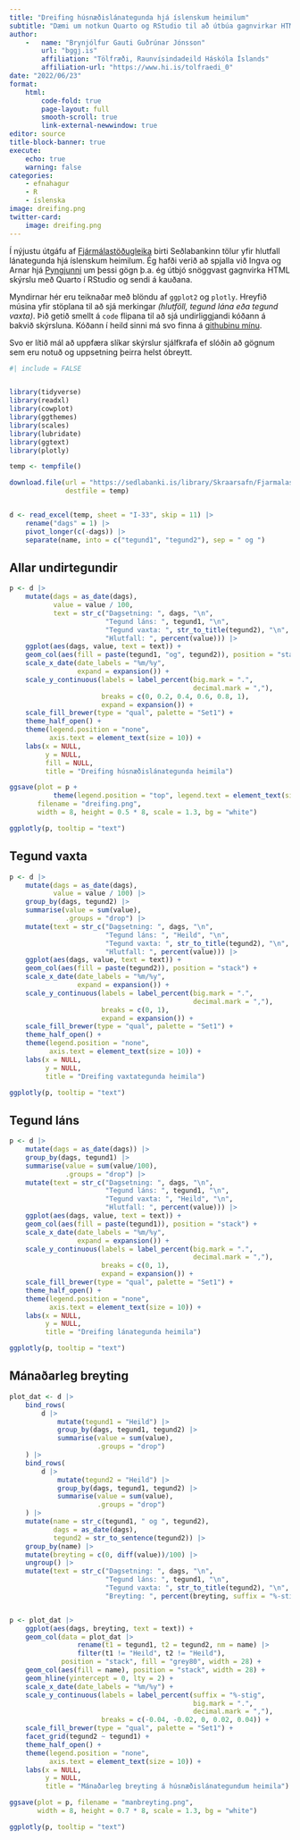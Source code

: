```yaml
---
title: "Dreifing húsnæðislánategunda hjá íslenskum heimilum"
subtitle: "Dæmi um notkun Quarto og RStudio til að útbúa gagnvirkar HTML skýrslur"
author: 
    -   name: "Brynjólfur Gauti Guðrúnar Jónsson"
        url: "bggj.is"
        affiliation: "Tölfræði, Raunvísindadeild Háskóla Íslands"
        affiliation-url: "https://www.hi.is/tolfraedi_0"
date: "2022/06/23"
format: 
    html:
        code-fold: true
        page-layout: full
        smooth-scroll: true
        link-external-newwindow: true
editor: source
title-block-banner: true
execute:
    echo: true
    warning: false
categories:
    - efnahagur
    - R
    - íslenska
image: dreifing.png
twitter-card:
    image: dreifing.png
---
```





Í nýjustu útgáfu af [Fjármálastöðugleika](https://www.sedlabanki.is/utgefid-efni/rit-og-skyrslur/rit/2022/03/16/Fjarmalastodugleiki-2022-1/) birti Seðlabankinn tölur yfir hlutfall lánategunda hjá íslenskum heimilum. Ég hafði verið að spjalla við Ingva og Arnar hjá [Pyngjunni](https://podtail.com/en/podcast/pyngjan/) um þessi gögn þ.a. ég útbjó snöggvast gagnvirka HTML skýrslu með Quarto í RStudio og sendi á kauðana.

Myndirnar hér eru teiknaðar með blöndu af `ggplot2` og `plotly`. Hreyfið músina yfir stöplana til að sjá merkingar *(hlutföll, tegund lána eða tegund vaxta)*. Þið getið smellt á `code` flipana til að sjá undirliggjandi kóðann á bakvið skýrsluna. Kóðann í heild sinni má svo finna á [githubinu mínu](https://github.com/bgautijonsson/lanategundir.git).


Svo er lítið mál að uppfæra slíkar skýrslur sjálfkrafa ef slóðin að gögnum sem eru notuð og uppsetning þeirra helst óbreytt.

```r
#| include = FALSE


library(tidyverse)
library(readxl)
library(cowplot)
library(ggthemes)
library(scales)
library(lubridate)
library(ggtext)
library(plotly)
```


```r
temp <- tempfile()

download.file(url = "https://sedlabanki.is/library/Skraarsafn/Fjarmalastodugleiki/FS/2022/isl_Kaflar.xlsx",
              destfile = temp)


d <- read_excel(temp, sheet = "I-33", skip = 11) |> 
    rename("dags" = 1) |> 
    pivot_longer(c(-dags)) |> 
    separate(name, into = c("tegund1", "tegund2"), sep = " og ")
```

::: {.panel-tabset}

## Allar undirtegundir

```r
p <- d |> 
    mutate(dags = as_date(dags),
           value = value / 100,
           text = str_c("Dagsetning: ", dags, "\n",
                        "Tegund láns: ", tegund1, "\n",
                        "Tegund vaxta: ", str_to_title(tegund2), "\n",
                        "Hlutfall: ", percent(value))) |> 
    ggplot(aes(dags, value, text = text)) +
    geom_col(aes(fill = paste(tegund1, "og", tegund2)), position = "stack") +
    scale_x_date(date_labels = "%m/%y",
                 expand = expansion()) +
    scale_y_continuous(labels = label_percent(big.mark = ".",
                                              decimal.mark = ","),
                       breaks = c(0, 0.2, 0.4, 0.6, 0.8, 1),
                       expand = expansion()) +
    scale_fill_brewer(type = "qual", palette = "Set1") +
    theme_half_open() +
    theme(legend.position = "none",
          axis.text = element_text(size = 10)) +
    labs(x = NULL,
         y = NULL,
         fill = NULL,
         title = "Dreifing húsnæðislánategunda heimila")

ggsave(plot = p + 
           theme(legend.position = "top", legend.text = element_text(size = 11)), 
       filename = "dreifing.png",
       width = 8, height = 0.5 * 8, scale = 1.3, bg = "white")

ggplotly(p, tooltip = "text")
```


## Tegund vaxta

```r
p <- d |> 
    mutate(dags = as_date(dags),
           value = value / 100) |> 
    group_by(dags, tegund2) |> 
    summarise(value = sum(value),
              .groups = "drop") |> 
    mutate(text = str_c("Dagsetning: ", dags, "\n",
                        "Tegund láns: ", "Heild", "\n",
                        "Tegund vaxta: ", str_to_title(tegund2), "\n",
                        "Hlutfall: ", percent(value))) |> 
    ggplot(aes(dags, value, text = text)) +
    geom_col(aes(fill = paste(tegund2)), position = "stack") +
    scale_x_date(date_labels = "%m/%y",
                 expand = expansion()) +
    scale_y_continuous(labels = label_percent(big.mark = ".",
                                              decimal.mark = ","),
                       breaks = c(0, 1),
                       expand = expansion()) +
    scale_fill_brewer(type = "qual", palette = "Set1") +
    theme_half_open() +
    theme(legend.position = "none",
          axis.text = element_text(size = 10)) +
    labs(x = NULL,
         y = NULL,
         title = "Dreifing vaxtategunda heimila")

ggplotly(p, tooltip = "text")
```

## Tegund láns

```r
p <- d |> 
    mutate(dags = as_date(dags)) |> 
    group_by(dags, tegund1) |> 
    summarise(value = sum(value/100),
              .groups = "drop") |> 
    mutate(text = str_c("Dagsetning: ", dags, "\n",
                        "Tegund láns: ", tegund1, "\n",
                        "Tegund vaxta: ", "Heild", "\n",
                        "Hlutfall: ", percent(value))) |> 
    ggplot(aes(dags, value, text = text)) +
    geom_col(aes(fill = paste(tegund1)), position = "stack") +
    scale_x_date(date_labels = "%m/%y",
                 expand = expansion()) +
    scale_y_continuous(labels = label_percent(big.mark = ".",
                                              decimal.mark = ","),
                       breaks = c(0, 1),
                       expand = expansion()) +
    scale_fill_brewer(type = "qual", palette = "Set1") +
    theme_half_open() +
    theme(legend.position = "none",
          axis.text = element_text(size = 10)) +
    labs(x = NULL,
         y = NULL,
         title = "Dreifing lánategunda heimila")

ggplotly(p, tooltip = "text")
```


## Mánaðarleg breyting

```r
plot_dat <- d |> 
    bind_rows(
        d |> 
            mutate(tegund1 = "Heild") |> 
            group_by(dags, tegund1, tegund2) |> 
            summarise(value = sum(value),
                      .groups = "drop")
    ) |> 
    bind_rows(
        d |> 
            mutate(tegund2 = "Heild") |> 
            group_by(dags, tegund1, tegund2) |> 
            summarise(value = sum(value),
                      .groups = "drop")
    ) |> 
    mutate(name = str_c(tegund1, " og ", tegund2),
           dags = as_date(dags),
           tegund2 = str_to_sentence(tegund2)) |> 
    group_by(name) |> 
    mutate(breyting = c(0, diff(value))/100) |> 
    ungroup() |> 
    mutate(text = str_c("Dagsetning: ", dags, "\n",
                        "Tegund láns: ", tegund1, "\n",
                        "Tegund vaxta: ", str_to_title(tegund2), "\n",
                        "Breyting: ", percent(breyting, suffix = "%-stig")))


p <- plot_dat |> 
    ggplot(aes(dags, breyting, text = text)) +
    geom_col(data = plot_dat |> 
                 rename(t1 = tegund1, t2 = tegund2, nm = name) |> 
                 filter(t1 != "Heild", t2 != "Heild"),
             position = "stack", fill = "grey80", width = 28) +
    geom_col(aes(fill = name), position = "stack", width = 28) +
    geom_hline(yintercept = 0, lty = 2) +
    scale_x_date(date_labels = "%m/%y") +
    scale_y_continuous(labels = label_percent(suffix = "%-stig",
                                              big.mark = ".",
                                              decimal.mark = ","),
                       breaks = c(-0.04, -0.02, 0, 0.02, 0.04)) +
    scale_fill_brewer(type = "qual", palette = "Set1") +
    facet_grid(tegund2 ~ tegund1) +
    theme_half_open() +
    theme(legend.position = "none",
          axis.text = element_text(size = 10)) +
    labs(x = NULL,
         y = NULL,
         title = "Mánaðarleg breyting á húsnæðislánategundum heimila")

ggsave(plot = p, filename = "manbreyting.png",
       width = 8, height = 0.7 * 8, scale = 1.3, bg = "white")

ggplotly(p, tooltip = "text")
```

:::